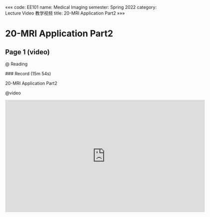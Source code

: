 «««
code: EE101
name: Medical Imaging
semester: Spring 2022
category: Lecture Video 教学视频
title: 20-MRI Application Part2
»»»

# 20-MRI Application Part2

## Page 1 (video)

@ Reading

<div class="markdown-body">
### Record (15m 54s)

20-MRI Application Part2
</div>

@video

<iframe src="https://sbbrisk.com/e/crzedtp8m87f.html" frameborder=0 marginwidth=0 marginheight=0 scrolling=no width=640 height=360 allowfullscreen></iframe>

